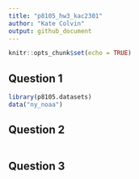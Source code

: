 ```yaml
---
title: "p8105_hw3_kac2301"
author: "Kate Colvin"
output: github_document
---
```


```r
knitr::opts_chunk$set(echo = TRUE)
```

## Question 1

```r

library(p8105.datasets)
data("ny_noaa")

```

## Question 2

```r

```


## Question 3

```r

```

